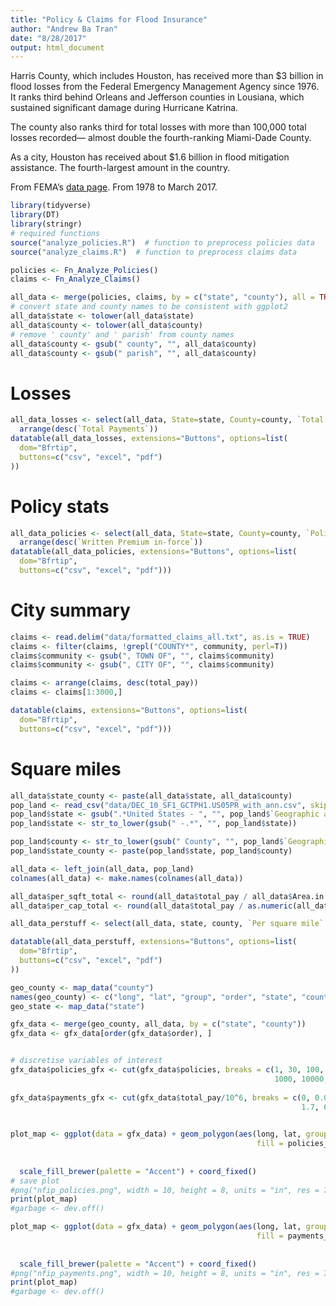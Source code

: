 ```yaml
---
title: "Policy & Claims for Flood Insurance"
author: "Andrew Ba Tran"
date: "8/28/2017"
output: html_document
---
```


Harris County, which includes Houston, has received more than $3 billion in flood losses from the Federal Emergency Management Agency since 1976. It ranks third behind Orleans and Jefferson counties in Lousiana, which sustained significant damage during Hurricane Katrina. 

The county also ranks third for total losses with more than 100,000 total losses recorded— almost double the fourth-ranking Miami-Dade County.

As a city, Houston has received about $1.6 billion in flood mitigation assistance. The fourth-largest amount in the country.

From FEMA's [data page](https://www.fema.gov/policy-claim-statistics-flood-insurance). From 1978 to March 2017.

```r

library(tidyverse)
library(DT)
library(stringr)
# required functions
source("analyze_policies.R")  # function to preprocess policies data
source("analyze_claims.R")  # function to preprocess claims data

policies <- Fn_Analyze_Policies()
claims <- Fn_Analyze_Claims()

all_data <- merge(policies, claims, by = c("state", "county"), all = TRUE)
# convert state and county names to be consistent with ggplot2
all_data$state <- tolower(all_data$state)
all_data$county <- tolower(all_data$county)
# remove ' county' and ' parish' from county names
all_data$county <- gsub(" county", "", all_data$county)
all_data$county <- gsub(" parish", "", all_data$county)
```

# Losses

```r
all_data_losses <- select(all_data, State=state, County=county, `Total Losses` = total_loss, `Closed losses` = closed_loss, `Open losses`=open_loss, `CWOP losses`=cwop_loss, `Total Payments`=total_pay) %>% 
  arrange(desc(`Total Payments`))
datatable(all_data_losses, extensions="Buttons", options=list(
  dom="Bfrtip",
  buttons=c("csv", "excel", "pdf")
))
```

# Policy stats

```r
all_data_policies <- select(all_data, State=state, County=county, `Policies In-force`=policies, `Insurance In-force whole`=insurance, `Written Premium in-force`=premium) %>% 
  arrange(desc(`Written Premium in-force`))
datatable(all_data_policies, extensions="Buttons", options=list(
  dom="Bfrtip",
  buttons=c("csv", "excel", "pdf")))
```

# City summary

```r
claims <- read.delim("data/formatted_claims_all.txt", as.is = TRUE)
claims <- filter(claims, !grepl("COUNTY*", community, perl=T))
claims$community <- gsub(", TOWN OF", "", claims$community)
claims$community <- gsub(", CITY OF", "", claims$community)

claims <- arrange(claims, desc(total_pay)) 
claims <- claims[1:3000,]

datatable(claims, extensions="Buttons", options=list(
  dom="Bfrtip",
  buttons=c("csv", "excel", "pdf")))

```

# Square miles

```r
all_data$state_county <- paste(all_data$state, all_data$county)
pop_land <- read_csv("data/DEC_10_SF1_GCTPH1.US05PR_with_ann.csv", skip=1)
pop_land$state <- gsub(".*United States - ", "", pop_land$`Geographic area`)
pop_land$state <- str_to_lower(gsub(" -.*", "", pop_land$state))

pop_land$county <- str_to_lower(gsub(" County", "", pop_land$`Geographic area_1`))
pop_land$state_county <- paste(pop_land$state, pop_land$county)

all_data <- left_join(all_data, pop_land)
colnames(all_data) <- make.names(colnames(all_data))

all_data$per_sqft_total <- round(all_data$total_pay / all_data$Area.in.square.miles...Total.area,2)
all_data$per_cap_total <- round(all_data$total_pay / as.numeric(all_data$Population),2)

all_data_perstuff <- select(all_data, state, county, `Per square mile` = per_sqft_total, `Per person` = per_cap_total)

datatable(all_data_perstuff, extensions="Buttons", options=list(
  dom="Bfrtip",
  buttons=c("csv", "excel", "pdf")
))
```

```r
geo_county <- map_data("county")
names(geo_county) <- c("long", "lat", "group", "order", "state", "county")
geo_state <- map_data("state")

gfx_data <- merge(geo_county, all_data, by = c("state", "county"))
gfx_data <- gfx_data[order(gfx_data$order), ]


# discretise variables of interest
gfx_data$policies_gfx <- cut(gfx_data$policies, breaks = c(1, 30, 100, 300, 
                                                           1000, 10000, 4e+05), labels = c("1 - 30", "30 - 100", "100 - 300", "300 - 1k", 
                                                                                           "1k - 10k", "10k - 400k"))
gfx_data$payments_gfx <- cut(gfx_data$total_pay/10^6, breaks = c(0, 0.05, 0.4, 
                                                                 1.7, 6.3, 50, 7300), labels = c("0 - 50k", "50k - 400k", "400k - 1.7M", 
                                                                                                 "1.7M - 6.3M", "6.3M - 50M", "50M - 7.3B"))

plot_map <- ggplot(data = gfx_data) + geom_polygon(aes(long, lat, group = group, 
                                                       fill = policies_gfx)) + geom_path(data = geo_state, aes(x = long, y = lat, 
                                                                                                               group = group), fill = NA, na.rm = TRUE) + labs(list(title = "NFIP Policies Per County", 
                                                                                                                                                                    x = NULL, y = NULL)) + guides(fill = guide_legend(title = "Policies Per County")) + 
  scale_fill_brewer(palette = "Accent") + coord_fixed()
# save plot
#png("nfip_policies.png", width = 10, height = 8, units = "in", res = 72)
print(plot_map)
#garbage <- dev.off()

plot_map <- ggplot(data = gfx_data) + geom_polygon(aes(long, lat, group = group, 
                                                       fill = payments_gfx)) + geom_path(data = geo_state, aes(x = long, y = lat, 
                                                                                                               group = group), fill = NA, na.rm = TRUE) + labs(list(title = "NFIP Payments Per County (US$)", 
                                                                                                                                                                    x = NULL, y = NULL)) + guides(fill = guide_legend(title = "Payments Per County (US$)")) + 
  scale_fill_brewer(palette = "Accent") + coord_fixed()
#png("nfip_payments.png", width = 10, height = 8, units = "in", res = 72)
print(plot_map)
#garbage <- dev.off()

```

